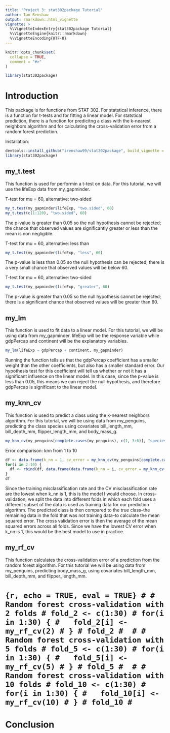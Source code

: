 ```yaml
---
title: "Project 3: stat302package Tutorial"
author: Ian Renshaw
output: rmarkdown::html_vignette
vignette: >
  %\VignetteIndexEntry{stat302package Tutorial}
  %\VignetteEngine{knitr::rmarkdown}
  %\VignetteEncoding{UTF-8}
---
```


```r
knitr::opts_chunk$set(
  collapse = TRUE,
  comment = "#>"
)
```

```r
library(stat302package)
```

# Introduction

This package is for functions from STAT 302. For statstical inference, there is a function for t-tests and for fitting a linear model. For statstical prediction, there is a function for predicitng a class with the k-nearest neighbors algorithm and for calculating the cross-validation error from a random forest prediction.

Installation:
```r
devtools::install_github("irenshaw99/stat302package", build_vignette = TRUE, build_opts = c())
library(stat302package)
```

## my_t.test

This function is used for performin a t-test on data. For this tutorial, we will use the lifeExp data from my_gapminder.

T-test for mu = 60, alternative: two-sided
```r
my_t.test(my_gapminder$lifeExp, "two.sided", 60)
my_t.test(c(1:120), "two.sided", 60)
```

The p-value is greater than 0.05 so the null hypothesis cannot be rejected; the chance that observed values are significantly greater or less than the mean is non negligible.


T-test for mu = 60, alternative: less than
```r
my_t.test(my_gapminder$lifeExp, "less", 60)
```

The p-value is less than 0.05 so the null hypothesis can be rejected; there is a very small chance that observed values will be below 60.


T-test for mu = 60, alternative: two-sided
```r
my_t.test(my_gapminder$lifeExp, "greater", 60)
```

The p-value is greater than 0.05 so the null hypothesis cannot be rejected; there is a significant chance that observed values will be greater than 60.


## my_lm

This function is used to fit data to a linear model. For this tutorial, we will be using data from my_gapminder. lifeExp will be the response variable while gdpPercap and continent will be the explanatory variables. 

```r
my_lm(lifeExp ~ gdpPercap + continent, my_gapminder)
```

Running the function tells us that the gdpPercap coefficient has a smaller weight than the other coefficients, but also has a smaller standard error. Our hypothesis test for this coefficient will tell us whether or not it has a significant influence on the linear model. In this case, since the p-value is less than 0.05, this means we can reject the null hypothesis, and therefore gdpPercap is significant to the linear model.

## my_knn_cv

This function is used to predict a class using the k-nearest neighbors algorithm. For this tutorial, we will be using data from my_penguins, predicting the class species using covariates bill_length_mm, bill_depth_mm, flipper_length_mm, and body_mass_g.

```r
my_knn_cv(my_penguins[complete.cases(my_penguins), c(1, 3:6)], "species", 5, 5)
```

Error comparison: knn from 1 to 10
```r
df <- data.frame(k_nn = 1, cv_error = my_knn_cv(my_penguins[complete.cases(my_penguins), c(1, 3:6)], "species", 1, 5)[[1]])
for(i in 2:10) {
  df <- rbind(df, data.frame(data.frame(k_nn = i, cv_error = my_knn_cv(my_penguins[complete.cases(my_penguins), c(1, 3:6)], "species", i, 5)[[1]])))
}
df
```

Since the training misclassification rate and the CV misclassification rate are the lowest when k_nn is 1, this is the model I would choose. In cross-validation, we split the data into different folds in which each fold uses a different subset of the data is used as training data for our prediction algorithm. The predicted class is then compared to the true class--the remaining data in the fold that was not training data--to calculate the mean squared error. The cross validation error is then the average of the mean squared errors across all folds. Since we have the lowest CV error when k_nn is 1, this would be the best model to use in practice.


## my_rf_cv

This function calculates the cross-validation error of a prediction from the random forest algorithm. For this tutorial we will be using data from my_penguins, predicting body_mass_g, using covariates bill_length_mm, bill_depth_mm, and flipper_length_mm.

# ```{r, echo = TRUE, eval = TRUE}
# # Random forest cross-validation with 2 folds
# fold_2 <- c(1:30)
# for(i in 1:30) {
#   fold_2[i] <- my_rf_cv(2)
# }
# fold_2
# 
# # Random forest cross-validation with 5 folds
# fold_5 <- c(1:30)
# for(i in 1:30) {
#   fold_5[i] <- my_rf_cv(5)
# }
# fold_5
# 
# # Random forest cross-validation with 10 folds
# fold_10 <- c(1:30)
# for(i in 1:30) {
#   fold_10[i] <- my_rf_cv(10)
# }
# fold_10
# ```


# Conclusion

